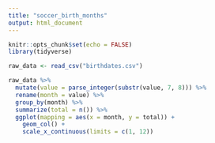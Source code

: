```yaml
---
title: "soccer_birth_months"
output: html_document
---
```


```r
knitr::opts_chunk$set(echo = FALSE)
library(tidyverse)
```

```r
raw_data <- read_csv("birthdates.csv")
```
```r
raw_data %>% 
  mutate(value = parse_integer(substr(value, 7, 8))) %>% 
  rename(month = value) %>% 
  group_by(month) %>% 
  summarize(total = n()) %>% 
  ggplot(mapping = aes(x = month, y = total)) + 
    geom_col() + 
    scale_x_continuous(limits = c(1, 12))
  
```



